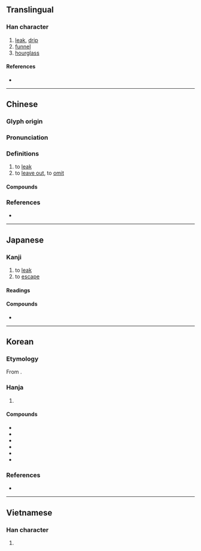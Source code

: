 {{character info}}
==Translingual==

===Han character===
{{Han char|rn=85|rad=水|as=11|sn=14|four=37127|canj=ESMB|ids=⿰氵⿸尸雨}}

# [[leak]], [[drip]]
# [[funnel]]
# [[hourglass]]

====References====
* {{Han ref|kx=0645.130|dkj=18120|dj=1054.060|hdz=31731.110|uh=6F0F|ud=28431|bh=BA7C|bd=47740}}

----

==Chinese==
{{zh-forms}}

===Glyph origin===
{{Han etym}}

===Pronunciation===
{{zh-pron
|m=lòu
|m-s=
|c=lau6
|c-t=leu5
|g=leu5
|h=pfs=leu;gd=lêu4
|j=lou3
|mb=
|md=
|mn=lāu/qz:liō/tw,xm,zz:lō͘
|mn_note=lāu - vernacular; liō/lō͘ - literary
|mn-t=lao7
|w=3leu
|x=
|mc=y
|oc=y
|cat=v,n
}}

===Definitions===
{{zh-hanzi}}

# to [[leak]]
# to [[leave out]], to [[omit]]

====Compounds====
{{zh-der|上漏下溼|不愧屋漏|偷漏|出漏子|刻漏|功在漏刻|壺漏|夜漏|夜漏將傳|宮漏|小紕漏|屁漏|屋漏|崩漏|待漏|抖漏|挂一漏百|挂一漏萬|捅漏子|掛一漏萬|掛漏|撿漏|敗漏|春光漏泄|更漏|更長漏永|有漏|檢漏|水漏|江心補漏|沙漏|河漏|泄漏|法律漏洞|洩漏|洩漏天機|洩漏風聲|滲漏|滴水不漏|滴水漏斗|漏了眼|漏光|漏兜|漏列|漏刻|漏刻之間|漏勺|漏壺|漏夜|漏天|漏天兒|漏失|漏子|漏孔|漏巵|漏掉|漏斗|漏斗器|漏斗管|漏星堂|漏春和尚|漏氣|漏水|漏泄|漏泄天機|漏洞|漏洞百出|漏洩|漏洩春光|漏滴|漏澤園|漏瘡|漏瘡痘|漏盆|漏盡|漏盡更闌|漏稅|漏窗|漏管|漏箭|漏粉|漏精|漏網|漏網之魚|漏網游魚|漏網魚|漏聲|漏胎|漏脫|漏脯充饑|漏落|漏虀搭菜|漏蹄|漏逗|漏雨|漏電|漏露|漏面賊|漏風|漏風掌|漏風聲|漏鼓|無漏|玉漏|疏漏|疏而不漏|痔漏|百無一漏|皮漏|盛水不漏|短漏|窮閻漏屋|箭漏|紕漏|網漏吞舟|缺漏|罅漏|肛漏|脫漏|蓮花漏|藏頭漏影|補苴罅漏|裨補闕漏|賺漏|走漏|走漏天機|走漏消息|走漏風聲|軌漏|轉漏|逃漏|逃漏稅|透漏|遺漏|釵腳漏痕|銅壺滴漏|錮漏|錯漏|鐘漏|鐘鳴漏盡|長漏|鹽漏|點水不漏}}

===References===
* {{thcwd|10637}}

{{zh-cat|Elementary}}

----

==Japanese==

===Kanji===
{{ja-kanji|rs=水11}}

# to [[leak]]
# to [[escape]]

====Readings====
{{ja-readings
|goon=る
|kanon=ろう
|kun=も-る, も-れる, も-らす
}}

====Compounds====
* {{ja-r|砂漏|さろう|[[hourglass]]}}

----

==Korean==

===Etymology===
From {{der|ko|ltc|-}} {{ltc-l|漏|id=1}}. {{hanja-hunmong|루〯|lwu|天文#상02A}}

===Hanja===
{{ko-hanja-search}}
{{ko-hanja|새다|샐|루||누}}

# {{hanja form of|[[루]]/[[누]]|[[leak]]}}

====Compounds====
{{der-top3|Compounds}}
* {{ko-l|누락|漏落}}
* {{ko-l|누설|[[漏泄]]/[[漏洩]]}}
* {{ko-l|탈루|脫漏}}
* {{ko-l|누출|漏出}}
* {{ko-l|누수|漏水}}
* {{ko-l|누각|漏刻}}
{{der-bottom}}

===References===
* {{R:hanjadoc|6320}}

----

==Vietnamese==

===Han character===
{{vi-hantu|[[lậu]], [[lâu]], [[làu]], [[lạu]]|rs=水11}}

# {{rfdef|vi|sort=水11}}
